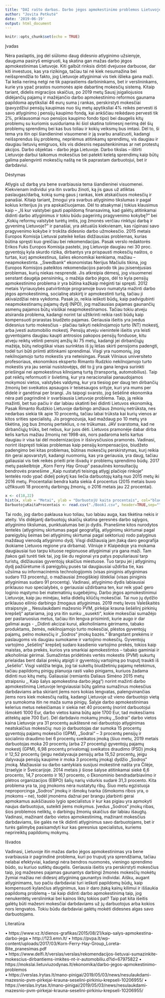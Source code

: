 ---
title: "DAI rašto darbas. Darbo jėgos apmokestinimo problemos Lietuvoje"
author: "Jovita Petkutė"
date: '2019-06-19'
output: html_document
---

```{r setup, include=FALSE}
knitr::opts_chunk$set(echo = TRUE)
```

Įvadas

Nėra paslaptis, jog dėl siūlomo daug didesnio atlyginimo užsienyje, dauguma pasiryš emigruoti, ką skatina gan mažas darbo jėgos apmokestinimas Lietuvoje. Kiti galbūt rinksis dirbti dvejuose darbuose, dar kiti investuos, kas yra rizikinga, tačiau tai nė kiek nesumažina bei neišsprendžia to fakto, jog Lietuvoje atlyginimai vis tiek išlieka gana maži. Tai kelia nerimą netgi ne tik paprastiems darbininkams, bet ir verslininkams, kurie yra ypač prastos nuomonės apie dabartinę mokesčių sistemą. Kitaip tariant, didelis migracijos skaičius, po 2019 metų Sausį įsigaliojusios didėjančių pajamų ir mažėjančio darbo apmokestinimo reformos gaunama papildoma apytiksliai 46 eurų suma į rankas, perskirstyti mokesčiai (pavyzdžiui pensijų kaupimas nuo šių metų apytiksliai 4% reikės pervesti iš savo atlyginimo į pensijų kaupimo fondą, kai ankščiau reikėdavo pervesti tik 2%, priklausomai nuo pensijos kaupimo fondo tipo) bei daugelis kitų problemų su kuriomis susiduriama iki šiol skatina tolimesnį nerimą dėl šių problemų sprendimų bei kas bus toliau ir kokių veiksmų bus imtasi. Dėl to, ši tema yra itin opi šiandieninei visuomenei ir ją svarbu analizuoti, kadangi neišsprendus šių problemų, nepriėmus atitinkamų sprendimų, vis daugiau ir daugiau lietuvių emigruos, kils vis didesnis nepasitenkinimas ar net protestų akcijos.
Darbo objektas - darbo jėga Lietuvoje.
Darbo tikslas – ištirti Lietuvoje darbui taikomus mokesčius bei patekti keletą sprendimų kaip būtų galima palengvinti mokesčių naštą ne tik paprastam darbuotojui, bet ir darbdaviui.

Dėstymas

Atlygis už darbą yra bene svarbiausia tema šiandieninei visuomenei. Kiekvienam individui yra itin svarbu žinoti, ką jis gaus už atliktas paslaugas/darbą, kokią sumą gaus į rankas, kiek atskaičiuos mokesčių ir panašiai. Kitaip tariant, žmogui yra svarbus atlyginimo tikslumas ir pagal kokius kriterijus jis yra apskaičiuojamas. Dėl to atsakymai į tokius klausimus kaip – „Iš kur valstybei gauti papildomą finansavimą, kad galėtų atitinkamai didinti darbo atlyginimus ir tokiu būdu pagerintų pragyvenimo kokybę?“ bei „Kokių reformų valstybė turėtų imtis, jog žmonės verčiau rinktųsi darbą ir gyvenimą Lietuvoje?“ ir panašiai, yra aktualūs kiekvienam, kas rūpinasi savo pragyvenimo kokybe ir trokšta didesnio darbo užmokesčio.
2015 metais Europos Komisija Lietuvai pateikė kelias didžiausias problemas, kurias būtina spręsti kuo greičiau bei rekomendacijas. Pasak verslo redaktorės Erikos Fuks Europos Komisija pastebi, jog Lietuvoje daugiau nei 30 proc. gyventojų kyla skurdo rizika, dirbantys yra prispausti mokesčių naštos, o turtas, kurį apmokestinus, šalies ekonomikai kenkiama, mažiau – neapmokestinta. ,,Swedbank“ ekonomistas Nerijus Mačiulis tikina, jog Europos Komisijos pateiktos rekomendacijos parodo tik jau įsisenėjusias problemas, kurių niekas nesprendė. Jis atkreipia dėmesį, jog visuomenei senstant daugėja pensininkų, o mažėja darbo jėgos, dėl to kyla pensijų apmokestinimo problema ir yra būtina kažkaip mėginti tai spręsti. 2012 metais Vyriausybės patvirtintoje programoje buvo numatyta mažinti darbo jėgos apmokestinimą, socialinę atskirtį ir apmokestinti turtą, tačiau ji akivaizdžiai nėra vykdoma. Pasak jo, reikia ieškoti būdų, kaip padvigubinti neapmokestinamų pajamų dydį (NPD), jog mažiausias pajamas gaunančių asmenų pajamos būtų visiškai neapmokestinamos. Tačiau tokiu atveju atsiranda problema, kadangi norint tai užtikrinti reikia rasti būdų kaip kompensuoti prarastas biudžeto pajamas. Geriausia išeitis yra įvedus didesnius turto mokesčius - plačiau taikyti nekilnojamojo turto (NT) mokestį, arba įvesti automobilio mokestį. Pensijų atveju vienintelė išeitis yra leisti gyventojams daugiau kaupti antrosios pakopos pensijų fonduose, kitu atveju reiktų vėlinti pensinį amžių iki 75 metų, kadangi jei dirbančiųjų mažėja, būtų nelogiškai visas surinktas iš jų lėšas skirti pensijoms padengti, todėl turi būti priimti atitinkami sprendimai. Visgi yra nuomonių, jog nekilnojamojo turto mokestis yra neteisingas. Pasak Vilniaus universiteto profesoriaus, ekonomikos eksperto Rimanto Rudzkio nekilnojamojo turto mokestis yra jau seniai nusistovėjęs, dėl to jį yra gana lengva surinkti priešingai nei apmokestinus kilnojamą turtą (transportą, automobilius). Taip pat reiktų reformuoti ir švietimą, kur yra neracionaliai panaudojamos mokymosi vietos, valstybės valdymą, kur yra tiesiog per daug ten dirbančių žmonių bei sveikatos apsaugos ir teisėsaugos srityje, kuri yra mums per didelė ir ganėtinai per brangi. Jis taipogi svarsto, jog šešėlinė ekonomika nėra pati pagrindinė ir svarbiausia Lietuvoje problema. Taip, ją reikia mažinti, bet tuo pačiu ir dar labiau skatinti bei didinti Lietuvos ekonomiką. Pasak Rimanto Rudzkio Lietuvoje darbingo amžiaus žmonių netrūksta, nes nedarbas siekia tik apie 10 procentų, tačiau labai trūksta kai kurių vienos ar kitos srities specialistų. Jis prognozuoja, kad maždaug po 10 metų yra tikėtina, jog bus žmonių perteklius, o ne trūkumas. JAV svarstoma, kad ne dirbančiųjų trūks, bet nebus, kur juos dėti. Lietuvos pramonėje dabar dirba kelis kartus mažiau žmonių nei 1998-ais, nors padaroma kelis kartus daugiau ir visa tai dėl modernizacijos ir išsivysčiusios pramonės. Vadinasi, norint išspręsti tokias problemas kaip pensijų kompensacijos, biudžeto padengimo bei kitas problemas, būtinas mokesčių perskirstymas, kurį reikia itin gerai apsvarstyti, kadangi nuomonių, kas yra geriausia, yra daug, tačiau galiausiai vis tiek reikės prieiti prie išvadų ir problemų sprendimo būdų.
2017 metų paskelbtoje ,,Korn Ferry Hay Group“ pasaulinės konsultacijų bendrovės pranešime ,,Kaip nustatyti teisingą atlygį plačioje rinkoje“ lentelės rodo ypač didelį pokytį kas liečia darbuotojų kaitą nuo 2015 metų iki 2016 metų. Procentaliai bendra kaita siekia 4 procentus (2015 metais buvo užfiksuoti 18 procentų darbingų žmonių, o 2016 metais jau 22 procentai).
```{r}
x <- c(18,22)
hist(x, xlab = "Metai", ylab = "DarbuotojU kaita procentais", col="blue", main = "Darbuotojų kaita 2015 metais ir 2016 metais", ylim = c(0, 25), breaks = 2, probability = T, las=1, lwd=3)
DarbuotojuKaitaProcentais <- read.csv("./Book1.csv", header=TRUE,sep="", ) 
```

Tai rodo, jog darbo paklausa kuo toliau, tuo labiau auga, kas tikėtina nekis ir ateity. Vis didėjantį darbuotojų skaičių skatina geresnės darbo sąlygos, atlyginimo tikslumas, punktualumas bei jo dydis. Pranešime kitos nurodytos lentelės (atlyginimų skirtumas pagal geografiją, atlyginimų skirtumai pagal pareigybių šeimas bei atlyginimų skirtumai pagal sektorius) rodo palyginus maždaug vienodą atlyginimo dydį. Visgi didžiausią jam įtaką daro geografija (kokiame Lietuvos regione yra dirbama). Vilniuje ir Klaipėdoje yra mokama daugiausiai tuo tarpu kituose regionuose atlyginimai yra gana maži. Tam įtakos gali turėti tiek tai, jog šie du regionai yra patys populiariausi tarp turistų, didžiausias gyventojų skaičius miestuose. Tuo tarpu jei į atlyginimų dydį pažiūrėtume iš pareigybių pusės tai daugiausiai uždirba tie, kas užsiima su informacinėmis technologijomis (visas piniginis atlyginimas sudaro 113 procentų), o mažiausiai žmogiškieji ištekliai (visas piniginis atlyginimas sudaro 91 procentą). Vadinasi, atlyginimo dydis labiausiai priklauso nuo specialybės, o geriausiai uždirbama ten, kur reik ypač gero loginio mąstymo bei matematinių sugebėjimų.
Darbo jėgos apmokestinimui Lietuvoje, kaip jau minėjau, kelia didelių kliūčių mokesčiai. Tai nuo jų dydžio priklauso eilinio darbingo žmogaus atlyginimas. 2019 metų Ievos Valeškaitės straipsnyje ,, Nesulaukdami mažesnio PVM, pirkėjai krauna šešėlinį pirkinių krepšelį“ aptariama, jog yra itin sunku ,,susekti“, kokie mokesčiai sumažėjo per pastaruosius metus, tačiau itin lengva prisiminti, kurie augo ir dar galimai augs - ,,Didinti akcizai kurui, alkoholiniams gėrimams, tabako produktams, žemės, nekilnojamojo turto mokesčiai, plėstos gyventojų pajamų, pelno mokesčių ir „Sodros“ įmokų bazės.“  Brangstant prekėms ir paslaugoms vis daugiau sumokame ir vartojimo mokesčių.  Gyventojų vartojimo „šešėlinį“  krepšelį sudaro kasdienio vartojimo prekės, tokios kaip maistas, arba prekės, kurios yra smarkiai apmokestintos – tabako gaminiai ir alkoholiniai gėrimai. Sumažintas pridėtinės vertės mokestis (PVM) sukurtų prielaidas bent daliai prekių atpigti ir gyventojų vartojimą po truputį traukti iš „šešėlio“. Visgi valdžia teigia, jog tai sukeltų biudžetinių pajamų netekimus, tačiau papildomų pinigų planuoja rasti vaiko pinigams, kuriuos žadama didinti nuo kitų metų.
Galiausiai (remiantis Daliaus Simėno 2015 metų straipsniu ,, Kaip šalys apmokestina darbo jėgą“) norint mažinti darbo apmokestinimą Lietuvoje lengviausiai būtų galima sumažinus mokesčius darbdaviams arba skiriant jiems nors kokias lengvatas, palengvinančias jiems nors kiek mokesčių naštą, kadangi Lietuvoje už vieno darbuotojo vietą yra sumokoma itin ne maža suma pinigų. Šalyje darbo apmokestinimas kelerius metus nekeičiamas ir siekia net 40 procentų (norint darbuotojui išmokėti 1000 Eur, darbo vietos kaina būtų apie 1700 Eur, tad mokesčiams atitektų apie 700 Eur). Dėl darbdavio mokamų įmokų ,,Sodrai“ darbo vietos kaina Lietuvoje yra 31 procentų aukštesnė nei darbuotojo atlyginimas neatskaičius mokesčių: nuo jo darbuotojas dar sumoka 15 procentų gyventojų pajamų mokesčio (GPM), „Sodrai“ – 3 procentų pensijų ir socialinio draudimo bei 6 procentų sveikatos įmoką (šiuo metu, 2019 metais darbuotojas moka 20 procentų (arba 27 procentų) gyventojų pajamų mokestį (GPM), 6,98 procentų privalomąjį sveikatos draudimo (PSD) įmoką ir 12,52 procentų (jeigu nedalyvauja pensijų arba 15,52 procentų, jeigu dalyvauja pensijų kaupime ir moka 3 procentų įmoką) dydžio „Sodros“ įmoką. Mažiausiai su darbo santykiais susijusi mokestinė našta yra Čilėje, Izraelyje ir Šveicarijoje. 2014 metais ji šiose šalyse atitinkamai siekė 6,6 procento, 14,7 procento ir 16,1 procento, o Ekonominio bendradarbiavimo ir plėtros organizacijos (EBPO) šalių narių vidurkis sudarė 31,3 procento. Kita problema yra ta, jog įmokoms nėra nustatytų ribų. Šiuo metu egzistuoja neproporcinga „Sodros“ įmokų ir išmokų tvarka (išmokoms ribos yra, o įmokoms – ne), todėl įmonėms dažnai per brangu įdarbinti gerai apmokamus aukščiausio lygio specialistus ir kur kas pigiau yra apmokyti naujus darbuotojus, suteikti jiems mokymus. Įvedus „Sodros“ įmokų ribas, šios problemos neliktų, o darbingų žmonių skaičius dar labiau išaugtų. Vadinasi, mažinant darbo vietos apmokestinimą, mažinant mokesčius darbdaviams, šie galės ne tik didinti atlyginimus savo darbuotojams, bet ir turės galimybę pasisamdyti kur kas geresnius specialistus, kuriems neprireiktų papildomų mokymų. 


Išvados

Vadinasi, Lietuvoje itin mažas darbo jėgos apmokestinimas yra bene svarbiausia ir pagrindinė problema, kuri po truputį yra sprendžiama, tačiau nelabai efektyviai, kadangi nėra bendros nuomonės, vieningo sprendimo būdo, su kuriuo sutiktų daugelis. Geriausia išeitis yra perskirstyti mokesčius taip, jog mažesnes pajamas gaunantys darbingi žmonės mokesčių mokėtų žymiai mažiau nei didesnį atlyginimą gaunantys individai. Aišku, augant atlyginimams, tuo pačiu darbdaviai turi ieškoti papildomų būdų, kaip kompensuoti kylančius atlyginimus, kas ir daro įtaką kainų kilimui ir iššaukia papildomą problemą – tai kaip didinti darbo apmokestinimą taip, jog nenukentėtų verslininkai bei kainos liktų tokios pat? Taip pat kita išeitis galėtų būti mažesni mokesčiai darbdaviams už jų darbuotojus arba kokios nors lengvatos. Tokiu būdu darbdaviai galėtų mokėti didesnes algas savo darbuotojams.

Literatūra

•	https://www.vz.lt/dienos-grafikas/2015/08/21/kaip-salys-apmokestina-darbo-jega
•	http://123.emn.lt/ 
•	https://pvpa.lt/wp-content/uploads/2017/03/Korn-Ferry-Hay-Group_Loreta-Bite_pranesimas.pdf  
•	https://www.delfi.lt/verslas/verslas/rekomendacijos-lietuvai-sumazinkite-mokescius-dirbantiems-imkites-nt-ir-automobiliu.d?id=67975822 
•	https://mokslai.lietuviuzodynas.lt/ekonomika/darbo-jegos-apmokestinimo-problemos  
•	https://verslas.lrytas.lt/mano-pinigai/2019/05/03/news/nesulaukdami-mazesnio-pvm-pirkejai-krauna-seselini-pirkiniu-krepseli-10206955/ 
•	https://verslas.lrytas.lt/mano-pinigai/2019/05/03/news/nesulaukdami-mazesnio-pvm-pirkejai-krauna-seselini-pirkiniu-krepseli-10206955/ 
